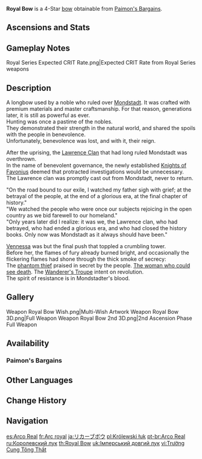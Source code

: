 {{Weapon Infobox
|id             = 15404
|image          = <gallery>
Weapon_Royal Bow.png|Base
Weapon_Royal Bow 2nd.png|2nd Ascension
</gallery>
|type           = Bow
|series         = Royal
|releaseDate    = 2020-09-28
|quality        = 4
|base_atk       = 42
|2nd_stat_type  = ATK
|2nd_stat       = 9%
|passive        = Focus
|effect         = Upon dealing damage to an opponent, increases CRIT Rate by (var1)%. Max 5 stacks. A CRIT hit removes all existing stacks.
|eff_rank1_var1 = 8
|eff_rank2_var1 = 10
|eff_rank3_var1 = 12
|eff_rank4_var1 = 14
|eff_rank5_var1 = 16
|eff_att1       = CRIT Rate
|eff_att2       = CRIT Hit
|obtain         = Paimon's Bargains
}}
{{Description|An old royal longbow that belonged to the erstwhile rulers of Mondstadt. Countless generations later, the bowstring is still tight and can still fire arrows with great force.}}
'''Royal Bow''' is a 4-Star [[bow]] obtainable from [[Paimon's Bargains]].

==Ascensions and Stats==
{{Weapon Ascensions and Stats
|ascendMat1 = Fetters of the Dandelion Gladiator
|bossMat1   = Chaos Device
|commonMat1 = Divining Scroll
|ascendMat2 = Chains of the Dandelion Gladiator
|bossMat2   = Chaos Circuit
|commonMat2 = Sealed Scroll
|ascendMat3 = Shackles of the Dandelion Gladiator
|bossMat3   = Chaos Core
|commonMat3 = Forbidden Curse Scroll
|ascendMat4 = Dream of the Dandelion Gladiator
}}

==Gameplay Notes==
<gallery>
Royal Series Expected CRIT Rate.png|Expected CRIT Rate from Royal Series weapons
</gallery>

==Description==
A longbow used by a noble who ruled over [[Mondstadt]]. It was crafted with premium materials and master craftsmanship. For that reason, generations later, it is still as powerful as ever.<br />
Hunting was once a pastime of the nobles.<br />
They demonstrated their strength in the natural world, and shared the spoils with the people in benevolence.<br />
Unfortunately, benevolence was lost, and with it, their reign.

After the uprising, the [[Lawrence Clan]] that had long ruled Mondstadt was overthrown.<br />
In the name of benevolent governance, the newly established [[Knights of Favonius]] deemed that protracted investigations would be unnecessary.<br />
The Lawrence clan was promptly cast out from Mondstadt, never to return.

"On the road bound to our exile, I watched my father sigh with grief; at the betrayal of the people, at the end of a glorious era, at the final chapter of history."<br />
"We watched the people who were once our subjects rejoicing in the open country as we bid farewell to our homeland."<br />
"Only years later did I realize: it was we, the Lawrence clan, who had betrayed, who had ended a glorious era, and who had closed the history books. Only now was Mondstadt as it always should have been."

[[Vennessa]] was but the final push that toppled a crumbling tower.<br />
Before her, the flames of fury already burned bright, and occasionally the flickering flames had shone through the thick smoke of secrecy:<br />
The [[Parsifal|phantom thief]] praised in secret by the people. [[Blue-Eyed Spear Witch|The woman who could see death]]. The [[Wanderer's Troupe (Faction)|Wanderer's Troupe]] intent on revolution.<br />
The spirit of resistance is in Mondstadter's blood.

==Gallery==
<gallery>
Weapon Royal Bow Wish.png|Multi-Wish Artwork
Weapon Royal Bow 3D.png|Full Weapon
Weapon Royal Bow 2nd 3D.png|2nd Ascension Phase Full Weapon
</gallery>

==Availability==
===Paimon's Bargains===
{{Paimon's Bargains History}}

==Other Languages==
{{Flex|
===Weapon===
{{Other Languages
|en      = Royal Bow
|zhs     = 宗室长弓
|zhs_rm  = Zōngshì Chánggōng
|zht     = 宗室長弓
|zht_rm  = Zōngshì Chánggōng
|zh_tl   = Royal Longbow
|ja      = 旧貴族長弓
|ja_rm   = Kyuukizoku Choukyuu
|ja_tl   = Longbow of Former Nobility
|ko      = 왕실의 장궁
|ko_rm   = Wangsil-ui Janggung
|ko_tl   = Royal Longbow
|es      = Arco Real
|es_tl   = Royal Bow
|fr      = Arc royal
|fr_tl   = Royal Bow
|ru      = Королевский лук
|ru_tl   = Royal Bow
|th      = Royal Bow
|vi      = Trường Cung Tông Thất
|vi_tl   = Noble Longbow
|de      = Königlicher Langbogen
|de_tl   = Royal Longbow
|id      = Royal Bow
|pt      = Arco Real
|pt_tl   = 
|tr      = Kraliyet Yayı
|tr_tl   = 
|it      = Arco reale
|it_tl   = Royal Bow
}}
|
===Passive===
{{Transclude|Royal Series|Other Languages}}
}}

==Change History==
{{Change History|1.0}}

==Navigation==
{{Weapons by Series Navbox|series=Royal}}
{{Weapon Navbox|type=Bows}}

[[es:Arco Real]]
[[fr:Arc royal]]
[[ja:リカーブボウ]]
[[pl:Królewski łuk]]
[[pt-br:Arco Real]]
[[ru:Королевский лук]]
[[th:Royal Bow]]
[[uk:Імперський довгий лук]]
[[vi:Trường Cung Tông Thất]]
